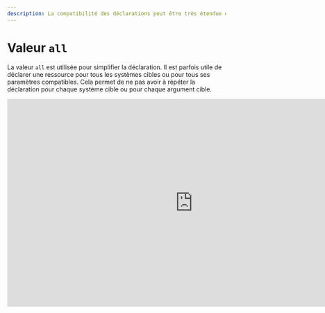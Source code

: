 ```yaml
---
description: La compatibilité des déclarations peut être très étendue et les exposer à tous les cibles ou aux cibles d'arguments compatibles.
---
```


# Valeur `all`

La valeur `all` est utilisée pour simplifier la déclaration. Il est parfois utile de déclarer une ressource pour tous les systèmes cibles ou pour tous ses paramètres compatibles. Cela permet de ne pas avoir à répéter la déclaration pour chaque système cible ou pour chaque argument cible.

<iframe width="853" height="480" src="https://www.youtube.com/embed/jKNuY3E-66o?si=2SGnJQW5kKza0dsh?rel=0" title="YouTube video player" frameborder="0" allow="fullscreen; accelerometer;" allowfullscreen/>

## `all` systèmes cible

Dans le cas où des les systèmes cibles déclarés dans l’inventaire sont tous compatibles avec une ressource, vous pouvez utiliser la valeur `all` pour déclarer la compatibilité avec tous les systèmes cibles.

<FileTree>
  <FileTree.Folder name="playbook" defaultOpen>
    <FileTree.Folder name=".git">
        <FileTree.File name="..." />
    </FileTree.Folder>
<FileTree.File name=".aiop" />
    <FileTree.Folder name="ressources" defaultOpen>
        <FileTree.File name=".aml" />
        <FileTree.File name="fichier.txt" />
    </FileTree.Folder>
  </FileTree.Folder>
</FileTree>

```yaml {4} filename="ressources/.aml" /all/
- source: fichier.txt
  destination: fichier.txt
  compatibility:
    - all:
        ...
```

Pour cet exemple le fichier `fichier.txt` est compatible avec tous les systèmes cible déclarés dans l’inventaire.

## `all` arguments cibles

Dans le cas où les paramètres d’une cible déclarée dans l’inventaire sont tous compatibles avec une ressource, vous pouvez utiliser la valeur `all` pour déclarer la compatibilité avec tous les paramètres.

<FileTree>
  <FileTree.Folder name="playbook" defaultOpen>
    <FileTree.Folder name=".git">
        <FileTree.File name="..." />
    </FileTree.Folder>
    <FileTree.File name=".aiop" />
    <FileTree.Folder name="ressources" defaultOpen>
        <FileTree.File name=".aml" />
        <FileTree.File name="fichier.txt" />
    </FileTree.Folder>
  </FileTree.Folder>
</FileTree>

```yaml {5} filename="ressources/.aml" /all/
- source: fichier.txt
  destination: fichier.txt
  compatibility:
    - archi/range/model:
        app: [all]
        envs: [test, dev]
```
Pour cet exemple le fichier `fichier.txt` est compatible avec toutes les valeurs du paramètre `app` de la cible `archi/range/model`.

Vous pourriez très bien déclarer le fichier `fichier.txt` pour chaque valeur du paramètre `app` de la cible `archi/range/model` mais cela serait très peux lisible si il y a **beaucoup** de valeurs autorisée. Utiliser la valeur `all` permet de simplifier la déclaration.

Continuons l’exemple et modifions la déclaration pour que le fichier `fichier.txt` soit également compatible avec toutes les valeurs du paramètre `envs` de la cible `archi/range/model`. Cela donnerait:

```yaml {5-6} filename="ressources/.aml" /all/
- source: fichier.txt
  destination: fichier.txt
  compatibility:
  - archi/range/model:
      app: [all]
      envs: [all]
```